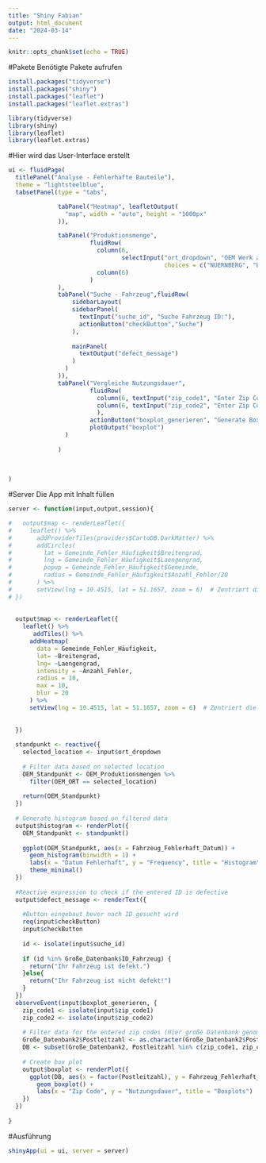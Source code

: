 ```yaml
---
title: "Shiny Fabian"
output: html_document
date: "2024-03-14"
---
```


```r
knitr::opts_chunk$set(echo = TRUE)
```

#Pakete
Benötigte Pakete aufrufen
```r

install.packages("tidyverse")
install.packages("shiny")
install.packages("leaflet")
install.packages("leaflet.extras")

library(tidyverse)
library(shiny)
library(leaflet)
library(leaflet.extras)

```



#Hier wird das User-Interface erstellt 
```r

ui <- fluidPage(
  titlePanel("Analyse - Fehlerhafte Bauteile"),
  theme = "lightsteelblue",
  tabsetPanel(type = "tabs",

              tabPanel("Heatmap", leafletOutput(
                "map", width = "auto", height = "1000px"
              )),

              tabPanel("Produktionsmenge", 
                       fluidRow(
                         column(6, 
                                selectInput("ort_dropdown", "OEM Werk auswählen:", 
                                            choices = c("NUERNBERG", "BONN", "BIELEFELD", "GOETTINGEN", "REGENSBURG"))),
                         column(6)
                       )
              ),
              tabPanel("Suche - Fahrzeug",fluidRow(
                  sidebarLayout(
                  sidebarPanel(
                    textInput("suche_id", "Suche Fahrzeug ID:"),
                    actionButton("checkButton","Suche")
                  ),
                  
                  mainPanel(
                    textOutput("defect_message")
                  )
                )
              )),
              tabPanel("Vergleiche Nutzungsdauer", 
                       fluidRow(
                         column(6, textInput("zip_code1", "Enter Zip Code 1:")),
                         column(6, textInput("zip_code2", "Enter Zip Code 2:"))
                         ),
                       actionButton("boxplot_generieren", "Generate Box Plot"),
                       plotOutput("boxplot")
                )
              
              )
  
  
  
)

```



#Server
Die App mit Inhalt füllen 
```r

server <- function(input,output,session){

#   output$map <- renderLeaflet({
#     leaflet() %>%
#       addProviderTiles(providers$CartoDB.DarkMatter) %>%
#       addCircles(
#         lat = Gemeinde_Fehler_Häufigkeit$Breitengrad,
#         lng = Gemeinde_Fehler_Häufigkeit$Laengengrad,
#         popup = Gemeinde_Fehler_Häufigkeit$Gemeinde,
#         radius = Gemeinde_Fehler_Häufigkeit$Anzahl_Fehler/20
#       ) %>%
#       setView(lng = 10.4515, lat = 51.1657, zoom = 6)  # Zentriert die Karte auf Deutschland
# })
  
  
  output$map <- renderLeaflet({
    leaflet() %>%
       addTiles() %>%
      addHeatmap(
        data = Gemeinde_Fehler_Häufigkeit,
        lat= ~Breitengrad,
        lng= ~Laengengrad,
        intensity = ~Anzahl_Fehler,
        radius = 10,
        max = 10,
        blur = 20
      ) %>% 
      setView(lng = 10.4515, lat = 51.1657, zoom = 6)  # Zentriert die Karte auf Deutschland
      
    
  })
  
  standpunkt <- reactive({
    selected_location <- input$ort_dropdown
    
    # Filter data based on selected location
    OEM_Standpunkt <- OEM_Produktionsmengen %>% 
      filter(OEM_ORT == selected_location)
    
    return(OEM_Standpunkt)
  })
  
  # Generate histogram based on filtered data
  output$histogram <- renderPlot({
    OEM_Standpunkt <- standpunkt()
    
    ggplot(OEM_Standpunkt, aes(x = Fahrzeug_Fehlerhaft_Datum)) +
      geom_histogram(binwidth = 1) +
      labs(x = "Datum Fehlerhaft", y = "Frequency", title = "Histogram") +
      theme_minimal()
  })
  
  #Reactive expression to check if the entered ID is defective
  output$defect_message <- renderText({
    
    #Button eingebaut bevor nach ID gesucht wird
    req(input$checkButton)
    input$checkButton
    
    id <- isolate(input$suche_id)
    
    if (id %in% Große_Datenbank$ID_Fahrzeug) {
      return("Ihr Fahrzeug ist defekt.")
    }else{
      return("Ihr Fahrzeug ist nicht defekt!")
    } 
  })
  observeEvent(input$boxplot_generieren, {
    zip_code1 <- isolate(input$zip_code1)
    zip_code2 <- isolate(input$zip_code2)
    
    # Filter data for the entered zip codes (Hier große Datenbank genommen????)
    Große_Datenbank2$Postleitzahl <- as.character(Große_Datenbank2$Postleitzahl)
    DB <- subset(Große_Datenbank2, Postleitzahl %in% c(zip_code1, zip_code2))
    
    # Create box plot
    output$boxplot <- renderPlot({
      ggplot(DB, aes(x = factor(Postleitzahl), y = Fahrzeug_Fehlerhaft_Fahrleistung)) +
        geom_boxplot() +
        labs(x = "Zip Code", y = "Nutzungsdauer", title = "Boxplots")
    })
  })
  
}


```

#Ausführung
```r

shinyApp(ui = ui, server = server)


```